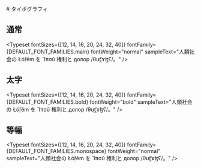 

<Meta title="Design/タイポグラフィ"/>

<div style={{marginBlockEnd: "40px"}}>
  # タイポグラフィ
</div>

## 通常
<Typeset
  fontSizes={[12, 14, 16, 20, 24, 32, 40]}
  fontFamily={DEFAULT_FONT_FAMILIES.main}
  fontWeight="normal"
  sampleText="人類社会の Łóṝêm を Ἴπσῦ 権利と долор /θʊ̈t̪ɤɮʕ/。"
/>

## 太字
<Typeset
  fontSizes={[12, 14, 16, 20, 24, 32, 40]}
  fontFamily={DEFAULT_FONT_FAMILIES.bold}
  fontWeight="bold"
  sampleText="人類社会の Łóṝêm を Ἴπσῦ 権利と долор /θʊ̈t̪ɤɮʕ/。"
/>

## 等幅
<Typeset
  fontSizes={[12, 14, 16, 20, 24, 32, 40]}
  fontFamily={DEFAULT_FONT_FAMILIES.monospace}
  fontWeight="normal"
  sampleText="人類社会の Łóṝêm を Ἴπσῦ 権利と долор /θʊ̈t̪ɤɮʕ/。"
/>